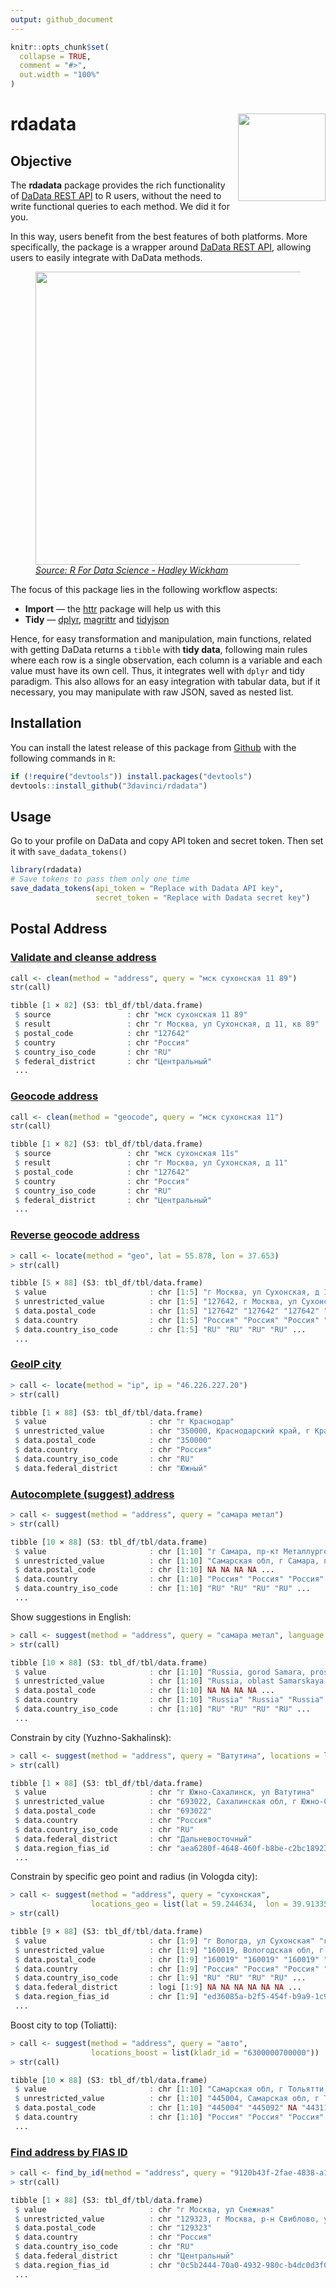```yaml
---
output: github_document
---
```


<!-- README.md is generated from README.Rmd. Please edit that file -->

```r
knitr::opts_chunk$set(
  collapse = TRUE,
  comment = "#>",
  out.width = "100%"
)
```

# rdadata<img src="man/figures/logo.png" align="right" height=140/>

## Objective

The **rdadata** package provides the rich functionality of [DaData REST API](https://dadata.ru/api/) to R users, without the need to write functional queries to each method. We did it for you.

In this way, users benefit from the best features of both platforms. More specifically, the package is a wrapper around [DaData REST API](https://dadata.ru/api/), allowing users to easily integrate with DaData methods.

<figure>
  <img src="man/figures/wrangle.png" style="width:469px;height=184px">
  <figcaption><a href="https://r4ds.had.co.nz/"><i>Source: R For Data Science - Hadley Wickham</i></a></figcaption>
</figure>


The focus of this package lies in the following workflow aspects:

- __Import__ --- the [httr](https://cran.r-project.org/web/packages/httr/vignettes/quickstart.html) package will help us with this
- __Tidy__  --- [dplyr](https://dplyr.tidyverse.org/), [magrittr](https://cran.r-project.org/web/packages/magrittr/vignettes/magrittr.html) and [tidyjson](https://cran.r-project.org/web/packages/tidyjson/vignettes/introduction-to-tidyjson.html)

Hence, for easy transformation and manipulation, main functions, related with getting DaData returns a `tibble` with **tidy data**, following main rules where each row is a single observation, each column is a variable and each value must have its own cell. Thus, it integrates well with `dplyr` and tidy paradigm. This also allows for an easy integration with tabular data, but if it necessary, you may manipulate with raw JSON, saved as nested list.

## Installation

You can install the latest release of this package from [Github](https://github.com/3davinci/rdadata) with the following commands in `R`:

```r
if (!require("devtools")) install.packages("devtools")
devtools::install_github("3davinci/rdadata")
```

## Usage

Go to your profile on DaData and copy API token and secret token. Then set it with `save_dadata_tokens()`

```r
library(rdadata)
# Save tokens to pass them only one time
save_dadata_tokens(api_token = "Replace with Dadata API key",
                   secret_token = "Replace with Dadata secret key")
```


## Postal Address

### [Validate and cleanse address](https://dadata.ru/api/clean/address/)

```r
call <- clean(method = "address", query = "мск сухонская 11 89")
str(call)

tibble [1 × 82] (S3: tbl_df/tbl/data.frame)
 $ source                 : chr "мск сухонская 11 89"
 $ result                 : chr "г Москва, ул Сухонская, д 11, кв 89"
 $ postal_code            : chr "127642"
 $ country                : chr "Россия"
 $ country_iso_code       : chr "RU"
 $ federal_district       : chr "Центральный"
 ...
```

### [Geocode address](https://dadata.ru/api/geocode/)

```r
call <- clean(method = "geocode", query = "мск сухонская 11")
str(call)

tibble [1 × 82] (S3: tbl_df/tbl/data.frame)
 $ source                 : chr "мск сухонская 11s"
 $ result                 : chr "г Москва, ул Сухонская, д 11"
 $ postal_code            : chr "127642"
 $ country                : chr "Россия"
 $ country_iso_code       : chr "RU"
 $ federal_district       : chr "Центральный"
 ...
```


### [Reverse geocode address](https://dadata.ru/api/geolocate/)

```r
> call <- locate(method = "geo", lat = 55.878, lon = 37.653)
> str(call)

tibble [5 × 88] (S3: tbl_df/tbl/data.frame)
 $ value                       : chr [1:5] "г Москва, ул Сухонская, д 11" ...
 $ unrestricted_value          : chr [1:5] "127642, г Москва, ул Сухонская, д 11" ...
 $ data.postal_code            : chr [1:5] "127642" "127642" "127642" "127642" ...
 $ data.country                : chr [1:5] "Россия" "Россия" "Россия" "Россия" ...
 $ data.country_iso_code       : chr [1:5] "RU" "RU" "RU" "RU" ...
 ...
```

### [GeoIP city](https://dadata.ru/api/iplocate/)

```r
> call <- locate(method = "ip", ip = "46.226.227.20")
> str(call)

tibble [1 × 88] (S3: tbl_df/tbl/data.frame)
 $ value                       : chr "г Краснодар"
 $ unrestricted_value          : chr "350000, Краснодарский край, г Краснодар"
 $ data.postal_code            : chr "350000"
 $ data.country                : chr "Россия"
 $ data.country_iso_code       : chr "RU"
 $ data.federal_district       : chr "Южный"
```

### [Autocomplete (suggest) address](https://dadata.ru/api/suggest/address/)

```r
> call <- suggest(method = "address", query = "самара метал")
> str(call)

tibble [10 × 88] (S3: tbl_df/tbl/data.frame)
 $ value                       : chr [1:10] "г Самара, пр-кт Металлургов" ...
 $ unrestricted_value          : chr [1:10] "Самарская обл, г Самара, пр-кт Металлургов" ...
 $ data.postal_code            : chr [1:10] NA NA NA NA ...
 $ data.country                : chr [1:10] "Россия" "Россия" "Россия" "Россия" ...
 $ data.country_iso_code       : chr [1:10] "RU" "RU" "RU" "RU" ...
 ...
```

Show suggestions in English:

```r
> call <- suggest(method = "address", query = "самара метал", language = "en")
> str(call)

tibble [10 × 88] (S3: tbl_df/tbl/data.frame)
 $ value                       : chr [1:10] "Russia, gorod Samara, prospekt Metallurgov" ...
 $ unrestricted_value          : chr [1:10] "Russia, oblast Samarskaya, gorod Samara, prospekt Metallurgov" ...
 $ data.postal_code            : chr [1:10] NA NA NA NA ...
 $ data.country                : chr [1:10] "Russia" "Russia" "Russia" "Russia" ...
 $ data.country_iso_code       : chr [1:10] "RU" "RU" "RU" "RU" ...
 ...
```

Constrain by city (Yuzhno-Sakhalinsk):

```r
> call <- suggest(method = "address", query = "Ватутина", locations = list(kladr_id = "6500000100000"))
> str(call)

tibble [1 × 88] (S3: tbl_df/tbl/data.frame)
 $ value                       : chr "г Южно-Сахалинск, ул Ватутина"
 $ unrestricted_value          : chr "693022, Сахалинская обл, г Южно-Сахалинск, ул Ватутина"
 $ data.postal_code            : chr "693022"
 $ data.country                : chr "Россия"
 $ data.country_iso_code       : chr "RU"
 $ data.federal_district       : chr "Дальневосточный"
 $ data.region_fias_id         : chr "aea6280f-4648-460f-b8be-c2bc18923191"
 ...
```

Constrain by specific geo point and radius (in Vologda city):

```r
> call <- suggest(method = "address", query = "сухонская", 
                  locations_geo = list(lat = 59.244634,  lon = 39.913355, radius_meters = 200))
> str(call)

tibble [9 × 88] (S3: tbl_df/tbl/data.frame)
 $ value                       : chr [1:9] "г Вологда, ул Сухонская" "г Вологда, ул Сухонская, д 8" ...
 $ unrestricted_value          : chr [1:9] "160019, Вологодская обл, г Вологда, ул Сухонская" ...
 $ data.postal_code            : chr [1:9] "160019" "160019" "160019" "160019" ...
 $ data.country                : chr [1:9] "Россия" "Россия" "Россия" "Россия" ...
 $ data.country_iso_code       : chr [1:9] "RU" "RU" "RU" "RU" ...
 $ data.federal_district       : logi [1:9] NA NA NA NA NA NA ...
 $ data.region_fias_id         : chr [1:9] "ed36085a-b2f5-454f-b9a9-1c9a678ee618"...
 ...
```

Boost city to top (Toliatti):

```r
> call <- suggest(method = "address", query = "авто", 
                  locations_boost = list(kladr_id = "6300000700000"))
> str(call)

tibble [10 × 88] (S3: tbl_df/tbl/data.frame)
 $ value                       : chr [1:10] "Самарская обл, г Тольятти, Автозаводское шоссе" ...
 $ unrestricted_value          : chr [1:10] "445004, Самарская обл, г Тольятти, Автозаводское шоссе" ...
 $ data.postal_code            : chr [1:10] "445004" "445092" NA "443110" ...
 $ data.country                : chr [1:10] "Россия" "Россия" "Россия" "Россия" ...
 ...
```

### [Find address by FIAS ID](https://dadata.ru/api/find-address/)

```r
> call <- find_by_id(method = "address", query = "9120b43f-2fae-4838-a144-85e43c2bfb29")
> str(call)

tibble [1 × 88] (S3: tbl_df/tbl/data.frame)
 $ value                       : chr "г Москва, ул Снежная"
 $ unrestricted_value          : chr "129323, г Москва, р-н Свиблово, ул Снежная"
 $ data.postal_code            : chr "129323"
 $ data.country                : chr "Россия"
 $ data.country_iso_code       : chr "RU"
 $ data.federal_district       : chr "Центральный"
 $ data.region_fias_id         : chr "0c5b2444-70a0-4932-980c-b4dc0d3f02b5"
 ...
```
